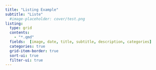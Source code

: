 ```yaml
---
title: "Listing Example"
subtitle: "Liste"
  #image-placeholder: cover/test.png
listing: 
  type: grid
  contents: 
    - "*.qmd"
  fields:  [image, date, title, subtitle, description, categories]
  categories: true
  grid-item-border: true
  sort-ui: true
  filter-ui: true
---
```

